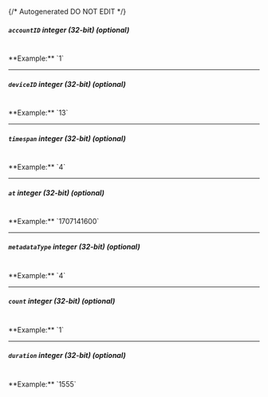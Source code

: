 {/* Autogenerated DO NOT EDIT  */}
##### `accountID` _integer (32-bit) (optional)_
<br/>
**Example:** `1`

---
##### `deviceID` _integer (32-bit) (optional)_
<br/>
**Example:** `13`

---
##### `timespan` _integer (32-bit) (optional)_
<br/>
**Example:** `4`

---
##### `at` _integer (32-bit) (optional)_
<br/>
**Example:** `1707141600`

---
##### `metadataType` _integer (32-bit) (optional)_
<br/>
**Example:** `4`

---
##### `count` _integer (32-bit) (optional)_
<br/>
**Example:** `1`

---
##### `duration` _integer (32-bit) (optional)_
<br/>
**Example:** `1555`


